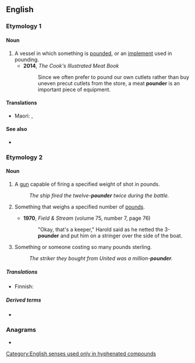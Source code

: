 ==English==

===Etymology 1===
{{suffix|en|pound|gloss1=verb|er|gloss2=agent suffix}}

====Noun====
{{en-noun}}

# A vessel in which something is [[pound]]ed, or an [[implement]] used in pounding.
#* '''2014''', ''The Cook's Illustrated Meat Book''
#*: Since we often prefer to pound our own cutlets rather than buy uneven precut cutlets from the store, a meat '''pounder''' is an important piece of equipment.

====Translations====
{{trans-top|pestle, something used to pound or crush a substance}}
* Maori: {{t|mi|ngahiri}}, {{t|mi|pōtuki}}
{{trans-mid}}
{{trans-bottom}}

====See also====
* {{l|en|mortar and pestle}}

===Etymology 2===
{{suffix|en|pound|gloss1=measure of weight|er}}

====Noun====
{{en-noun}}

# {{lb|en|in combination}} A [[gun]] capable of firing a specified weight of shot in pounds.
#: ''The ship fired the twelve-'''pounder''' twice during the battle.''
# {{lb|en|in combination}} Something that weighs a specified number of [[pound]]s.
#* '''1970''', ''Field & Stream'' (volume 75, number 7, page 76)
#*: "Okay, that's a keeper," Harold said as he netted the 3-'''pounder''' and put him on a stringer over the side of the boat.
# {{lb|en|in combination}} Something or someone costing so many pounds sterling.
#: ''The striker they bought from United was a million-'''pounder'''.''

=====Translations=====
{{trans-top|Something or someone weighing so many pounds}}
* Finnish: {{t|fi|-naulainen}}
{{trans-mid}}
{{trans-bottom}}

=====Derived terms=====
* {{l|en|quarter-pounder}}

===Anagrams===
* {{anagrams|en|a=denopru|unroped}}

[[Category:English senses used only in hyphenated compounds]]